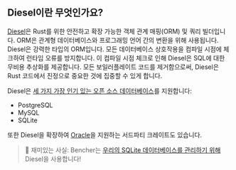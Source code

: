 ## Diesel이란 무엇인가요?

[Diesel][github diesel]은 Rust를 위한 안전하고 확장 가능한 객체 관계 매핑(ORM) 및 쿼리 빌더입니다.
ORM은 관계형 데이터베이스와 프로그래밍 언어 간의 변환을 위해 사용됩니다.
Diesel은 강력한 타입의 ORM입니다.
모든 데이터베이스 상호작용을 컴파일 시점에 체크하여 런타임 오류를 방지합니다.
이 컴파일 시점 체크로 인해 Diesel은 SQL에 대한 무비용 추상화를 제공합니다.
모든 보일러플레이트 코드를 제거함으로써, Diesel은 Rust 코드에서 진정으로 중요한 것에 집중할 수 있게 합니다.

Diesel은 [세 가지 가장 인기 있는 오픈 소스 데이터베이스][stackoverflow databases]를 지원합니다:

- PostgreSQL
- MySQL
- SQLite

또한 Diesel을 확장하여 [Oracle][github diesel oci]을 지원하는 서드파티 크레이트도 있습니다.

> 🐰 재미있는 사실: Bencher는 [우리의 SQLite 데이터베이스를 관리하기 위해][sqlite] Diesel을 사용합니다!

[github diesel]: https://github.com/diesel-rs/diesel
[stackoverflow databases]: https://survey.stackoverflow.co/2023/#most-popular-technologies-database-prof
[github diesel oci]: https://github.com/GiGainfosystems/diesel-oci

[sqlite]: /ko/learn/engineering/sqlite-performance-tuning/
